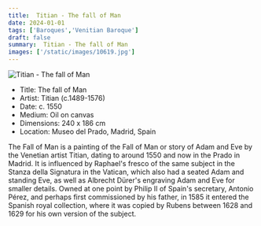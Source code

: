 ```yaml
---
title:  Titian - The fall of Man
date: 2024-01-01
tags: ['Baroques','Venitian Baroque']
draft: false
summary:  Titian - The fall of Man
images: ['/static/images/10619.jpg']
---
```


![ Titian - The fall of Man](/static/images/10619.jpg)

* Title: The fall of Man
* Artist:  Titian (c.1489-1576)
* Date: c. 1550
* Medium: Oil on canvas
* Dimensions: 240 x 186 cm
* Location: Museo del Prado, Madrid, Spain

The Fall of Man is a painting of the Fall of Man or story of Adam and Eve by the Venetian artist Titian, dating to around 1550 and now in the Prado in Madrid. It is influenced by Raphael's fresco of the same subject in the Stanza della Signatura in the Vatican, which also had a seated Adam and standing Eve, as well as Albrecht Dürer's engraving Adam and Eve for smaller details. Owned at one point by Philip II of Spain's secretary, Antonio Pérez, and perhaps first commissioned by his father, in 1585 it entered the Spanish royal collection, where it was copied by Rubens between 1628 and 1629 for his own version of the subject.

